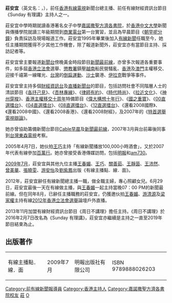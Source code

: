 
{{主播資訊
| 主播頭銜     = 有線電視總新聞主播(已離職)
| 主播姓名     = 莊安宜
| 主播英文名字 = Anny Chong
| 暱稱         = 
| 綽號         = 
| 主播照片檔案 = 
| 主播照片尺寸 = 
| 主播照片圖說 = 
| 主播出生年分 = {{birth_date_and_age|1973|2|4}}
| 主播出生日期 = 
| 出生地       = {{HKG-1959}}
| 主播逝世年分 = 
| 主播逝世日期 = 
| 逝世地       = 
| 主播年齡     = 
| 國籍         = 
| 籍貫         = 
| 最高學歷     = 香港中文大學新聞與傳播學院
| 婚姻狀況     = 已婚
| 配偶         = 
| 信仰宗教     = 
| 官方網站     = http://blog.i-cable.com/webapps/blog.php?id=20
| 備註         = 
|
}}

'''莊安宜'''（英文名：{{lang|en|'''Anny Chong'''}}，{{bd|1973年|2月4日}}），前任[[香港有線電視|香港有線電視]]新聞台總主播、前任有線財經資訊台節目《Sunday 有理講》主持人之一。

莊安宜中學時期就讀香港著名女子中學[[嘉諾撒聖方濟各書院|嘉諾撒聖方濟各書院]]，於[[香港中文大學|香港中文大學]]新聞與傳播學院就讀三年級期間到[[商業電台|商業電台]]第一台實習，並且為早晨節目《[[朝早呢分鐘|朝早呢分鐘]]》負責採訪及現場報道工作。莊安宜1995年畢業後加入[[有線新聞|有線新聞]]任職至今，她任主播期間獲得不少其他工作機會，除了報道新聞外，莊安宜亦有當節目主持、採訪記者等。

莊安宜曾主要報道[[香港有線電視新聞台|新聞台]]傍晚黃金時段節目[[新聞最前線_(香港)|新聞最前線]]，亦曾多次報道各重要事件，如多屆[[香港立法會|香港立法會]]選舉、[[懲教署|懲教署]]鎮壓[[越南|越南]]船民營騷亂、[[香港|香港]]及[[澳門|澳門]]主權移交、迎接千禧第一線曙光、[[台灣|台灣]]的[[倒扁運動|倒扁運動]]、[[沙士|沙士]]襲港、[[伊拉克|伊拉克]]戰爭等事件。

莊安宜曾主持多個[[香港有線電視財經資訊台|財經資訊台]]及[[香港有線電視直播新聞台|直播新聞台]]的節目，包括訪問社會不同階層人士的清談節目《[[各抒己見|各抒己見]]》、《[[杏林專線|杏林專線]]》、《[[律師有約|律師有約]]》、《[[時代時尚|時代時尚]]》、《[[拉近文化|拉近文化]]》、《[[神州穿梭|神州穿梭]]》、[[香港主權移交十周年|香港主權移交十周年]]特備節目《[[偉大構想十年行|偉大構想十年行]]》、《[[國之重寶|國之重寶]]》、《[[00直選擂台|00直選擂台]]》、《[[04直選擂台|04直選擂台]]》、《[[08直選擂台|08直選擂台]]》、《[[12直選擂台|12直選擂台]]》、《還看2008國際》、《還看2008中國》、《還看2008香港》、《還看2008財經》，及2007年的《[[特首選舉電視辯論|特首選舉電視辯論]]》。

她亦曾協助籌備新聞台節目[[Cable早晨|Cable早晨]]及[[新聞最前線_(香港)|新聞最前線]]，2007年3月與台前幕後同事到[[台灣|台灣]][[東森電視|東森電視]]考察。

2005年4月7日，她伙拍[[王巧|王巧]]主持「有線新聞播放100,000小時酒會」，又於2007年代表有線參加[[百萬行|百萬行]]。她亦曾接受香港傳媒訪問，包括[[明報|明報]]和[[am730|am730]]。

[[2009年7月|2009年7月]]，莊安宜與其他九位主播[[王春媚|王春媚]]、[[王巧|王巧]]、[[關善茹|關善茹]]、[[王靜茵|王靜茵]]、[[王沛然|王沛然]]、[[曾美華|曾美華]]、[[張曉雯|張曉雯]]、[[游安怡|游安怡]]及[[劉紫鳳|劉紫鳳]]出版《有線主播點．線．面》。

2012年，莊安宜辭任有線新聞總主播一職，做全職主婦，專心照顧女兒。6月29日，莊安宜最後一天在有線做主播，與[[王春媚|王春媚]]一起主持當晚07：00 PM的新聞最前線。但在同年8月，已辭任主播職務的莊安宜，仍獲邀伙拍[[王春媚|王春媚]]、[[游清源|游清源]]及[[梁家權|梁家權]]主持有線[[2012年香港立法會選舉|2012年香港立法會選舉]]論壇戶外直播。

2013年11月加盟有線財經資訊台節目《周日不講理》擔任主持。《周日不講理》於2016年2月7日改名為《Sunday 有理講》，莊安宜亦繼續是主持之一直至2019年節目結束為止。

==出版著作==
{|
|有線主播點．線．面
|2009年7月
|明報出版社有限公司
|ISBN 9789888026203
|}


{{DEFAULTSORT:CHONG莊安宜}}
[[Category:前有線新聞報導員|Category:前有線新聞報導員]]
[[Category:香港主持人|Category:香港主持人]]
[[Category:嘉諾撒聖方濟各書院校友|Category:嘉諾撒聖方濟各書院校友]]
[[Category:香港中文大學校友|莊]]
[[Category:莊姓|O]]